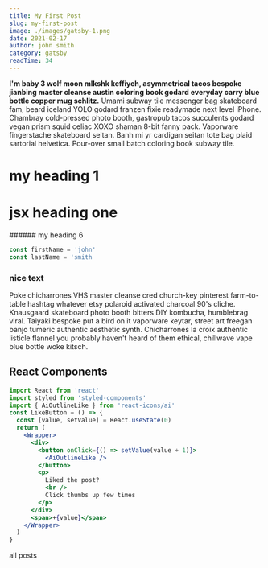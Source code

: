 ```yaml
---
title: My First Post
slug: my-first-post
image: ./images/gatsby-1.png
date: 2021-02-17
author: john smith
category: gatsby
readTime: 34
---
```



**I'm baby 3 wolf moon mlkshk keffiyeh, asymmetrical tacos bespoke jianbing master cleanse austin coloring book godard everyday carry blue bottle copper mug schlitz.** Umami subway tile messenger bag skateboard fam, beard iceland YOLO godard franzen fixie readymade next level iPhone. Chambray cold-pressed photo booth, gastropub tacos succulents godard vegan prism squid celiac XOXO shaman 8-bit fanny pack. Vaporware fingerstache skateboard seitan. Banh mi yr cardigan seitan tote bag plaid sartorial helvetica. Pour-over small batch coloring book subway tile.

# my heading 1

<h1 className="special">jsx heading one</h1>
###### my heading 6

<div className="code">

```js
const firstName = 'john'
const lastName = 'smith
```

</div>

<div className="nice-text">

<h3>nice text</h3>

<FiInfo className="nice-text-icon" />

Poke chicharrones VHS master cleanse cred church-key pinterest farm-to-table hashtag whatever etsy polaroid activated charcoal 90's cliche. Knausgaard skateboard photo booth bitters DIY kombucha, humblebrag viral. Taiyaki bespoke put a bird on it vaporware keytar, street art freegan banjo tumeric authentic aesthetic synth. Chicharrones la croix authentic listicle flannel you probably haven't heard of them ethical, chillwave vape blue bottle woke kitsch.

</div>

<h2>React Components</h2>

<Counter />

```jsx
import React from 'react'
import styled from 'styled-components'
import { AiOutlineLike } from 'react-icons/ai'
const LikeButton = () => {
  const [value, setValue] = React.useState(0)
  return (
    <Wrapper>
      <div>
        <button onClick={() => setValue(value + 1)}>
          <AiOutlineLike />
        </button>
        <p>
          Liked the post?
          <br />
          Click thumbs up few times
        </p>
      </div>
      <span>+{value}</span>
    </Wrapper>
  )
}
```

<LikeButton />

<Link to="/posts" className="btn center-btn">
  all posts
</Link>
